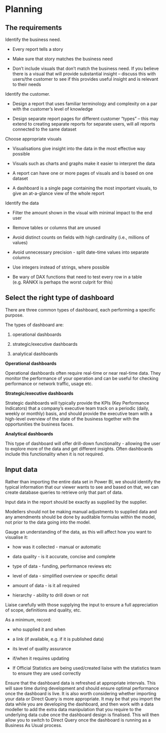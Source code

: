 # Planning

## The requirements

Identify the business need. 

* Every report tells a story 

* Make sure that story matches the business need 

* Don’t include visuals that don’t match the business need. If you believe there is a visual that will provide substantial insight – discuss this with users/the customer to see if this provides useful insight and is relevant to their needs 

 

Identify the customer. 

* Design a report that uses familiar terminology and complexity on a par with the customer’s level of knowledge 

* Design separate report pages for different customer “types” – this may extend to creating separate reports for separate users, will all reports connected to the same dataset 

 

Choose appropriate visuals 

* Visualisations give insight into the data in the most effective way possible 

* Visuals such as charts and graphs make it easier to interpret the data  

* A report can have one or more pages of visuals and is based on one dataset 

* A dashboard is a single page containing the most important visuals, to give an at-a-glance view of the whole report 

 

Identify the data 

* Filter the amount shown in the visual with minimal impact to the end user  

* Remove tables or columns that are unused 

* Avoid distinct counts on fields with high cardinality (i.e., millions of values) 

* Avoid unnecessary precision - split date-time values into separate columns 

* Use integers instead of strings, where possible 

* Be wary of DAX functions that need to test every row in a table (e.g. RANKX is perhaps the worst culprit for this)

## Select the right type of dashboard

There are three common types of dashboard, each performing a specific purpose.  

The types of dashboard are: 

1. operational dashboards 

2. strategic/executive dashboards 

3. analytical dashboards 

**Operational dashboards **

Operational dashboards often require real-time or near real-time data. They monitor the performance of your operation and can be useful for checking performance or network traffic, usage etc.  

**Strategic/executive dashboards**

Strategic dashboards will typically provide the KPIs (Key Performance Indicators) that a company’s executive team track on a periodic (daily, weekly or monthly) basis, and should provide the executive team with a high-level overview of the state of the business together with the opportunities the business faces. 

**Analytical dashboards**

This type of dashboard will offer drill-down functionality - allowing the user to explore more of the data and get different insights. Often dashboards include this functionality when it is not required.

## Input data

Rather than importing the entire data set in Power BI, we should identify the typical information that our viewer wants to see and based on that, we can create database queries to retrieve only that part of data. 

Input data in the report should be exactly as supplied by the supplier. 

Modellers should not be making manual adjustments to supplied data and any amendments should be done by auditable formulas within the model, not prior to the data going into the model. 

Gauge an understanding of the data, as this will affect how you want to visualise it: 

* how was it collected - manual or automatic 

* data quality - is it accurate, concise and complete  

* type of data - funding, performance reviews etc 

* level of data - simplified overview or specific detail 

* amount of data - is it all required 

* hierarchy - ability to drill down or not 

Liaise carefully with those supplying the input to ensure a full appreciation of scope, definitions and quality, etc.  

As a minimum, record: 

* who supplied it and when 

* a link (if available, e.g. if it is published data) 

* its level of quality assurance 

* if/when it requires updating 

* If Official Statistics are being used/created liaise with the statistics team to ensure they are used correctly 

Ensure that the dashboard data is refreshed at appropriate intervals. This will save time during development and should ensure optimal performance once the dashboard is live. It is also worth considering whether importing your data or Direct Query is more appropriate. It may be that you import the data while you are developing the dashboard, and then work with a data modeller to add the extra data manipulation that you require to the underlying data cube once the dashboard design is finalised. This will then allow you to switch to Direct Query once the dashboard is running as a Business As Usual process. 
